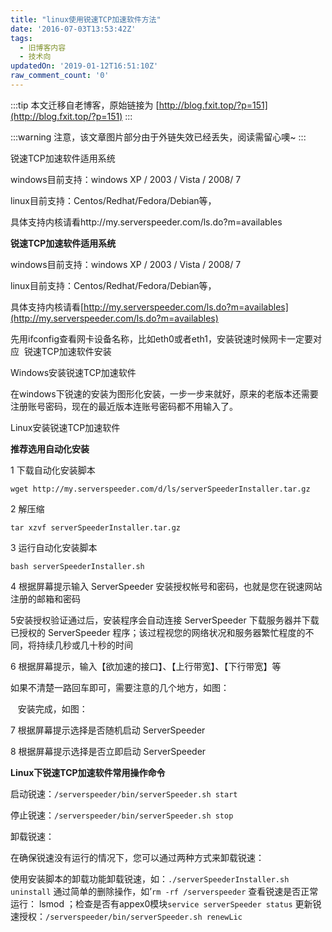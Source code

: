 ```yaml
---
title: "linux使用锐速TCP加速软件方法"
date: '2016-07-03T13:53:42Z'
tags:
  - 旧博客内容
  - 技术向
updatedOn: '2019-01-12T16:51:10Z'
raw_comment_count: '0'
---
```


:::tip
本文迁移自老博客，原始链接为 [http://blog.fxit.top/?p=151](http://blog.fxit.top/?p=151)
:::

:::warning
注意，该文章图片部分由于外链失效已经丢失，阅读需留心噢~
:::

锐速TCP加速软件适用系统

windows目前支持：windows XP / 2003 / Vista / 2008/ 7

linux目前支持：Centos/Redhat/Fedora/Debian等，

具体支持内核请看http://my.serverspeeder.com/ls.do?m=availables

<strong>锐速TCP加速软件适用系统</strong>

windows目前支持：windows XP / 2003 / Vista / 2008/ 7

linux目前支持：Centos/Redhat/Fedora/Debian等，

具体支持内核请看[http://my.serverspeeder.com/ls.do?m=availables](http://my.serverspeeder.com/ls.do?m=availables)

先用ifconfig查看网卡设备名称，比如eth0或者eth1，安装锐速时候网卡一定要对应
<img alt="" src="https://oss.keke.su/image/error_img.png?http://o9brvw27g.bkt.clouddn.com/2016011770506465.jpg?attname=&amp;e=1467528140&amp;token=eMKUrHcCZtBPWPHjKxvvOvBegPU_l3g4U7ZQLJTz:VjS4NzAvahiTIrprnq6LqwIejRM"/>
锐速TCP加速软件安装

Windows安装锐速TCP加速软件

在windows下锐速的安装为图形化安装，一步一步来就好，原来的老版本还需要注册账号密码，现在的最近版本连账号密码都不用输入了。

Linux安装锐速TCP加速软件

<strong>推荐选用自动化安装</strong>

1 下载自动化安装脚本

`wget http://my.serverspeeder.com/d/ls/serverSpeederInstaller.tar.gz`

2 解压缩

`tar xzvf serverSpeederInstaller.tar.gz`

3 运行自动化安装脚本

`bash serverSpeederInstaller.sh`

4 根据屏幕提示输入 ServerSpeeder 安装授权帐号和密码，也就是您在锐速网站注册的邮箱和密码

5安装授权验证通过后，安装程序会自动连接 ServerSpeeder 下载服务器并下载已授权的 ServerSpeeder 程序；该过程视您的网络状况和服务器繁忙程度的不同，将持续几秒或几十秒的时间

6 根据屏幕提示，输入【欲加速的接口】、【上行带宽】、【下行带宽】等

如果不清楚一路回车即可，需要注意的几个地方，如图：

<img alt="" src="https://oss.keke.su/image/error_img.png?http://o9brvw27g.bkt.clouddn.com/2016011770635225.jpg?attname=&amp;e=1467528376&amp;token=eMKUrHcCZtBPWPHjKxvvOvBegPU_l3g4U7ZQLJTz:KieI23Auq33RiYkuymGktfha_UQ"/>
<img alt="" src="https://oss.keke.su/image/error_img.png?http://o9brvw27g.bkt.clouddn.com/1112016011770662225.jpg?attname=&amp;e=1467528411&amp;token=eMKUrHcCZtBPWPHjKxvvOvBegPU_l3g4U7ZQLJTz:atX56m1HJRm1M0kU_Jz4kaafaKU"/>
<img alt="" src="https://oss.keke.su/image/error_img.png?http://o9brvw27g.bkt.clouddn.com/231323.jpg?attname=&amp;e=1467528456&amp;token=eMKUrHcCZtBPWPHjKxvvOvBegPU_l3g4U7ZQLJTz:XnsLB8252RiaNls_M9CfastKkBE"/>
安装完成，如图：
<img alt="" src="https://oss.keke.su/image/error_img.png?http://o9brvw27g.bkt.clouddn.com/6767.jpg?attname=&amp;e=1467528504&amp;token=eMKUrHcCZtBPWPHjKxvvOvBegPU_l3g4U7ZQLJTz:ZACvceVnjoa-DqK1mAUH7-BHIxc"/>

7 根据屏幕提示选择是否随机启动 ServerSpeeder

8 根据屏幕提示选择是否立即启动 ServerSpeeder

<strong>Linux下锐速TCP加速软件常用操作命令</strong>

启动锐速：`/serverspeeder/bin/serverSpeeder.sh start`

停止锐速：`/serverspeeder/bin/serverSpeeder.sh stop`

卸载锐速：

在确保锐速没有运行的情况下，您可以通过两种方式来卸载锐速：

使用安装脚本的卸载功能卸载锐速，如：`./serverSpeederInstaller.sh uninstall`
通过简单的删除操作，如’`rm -rf /serverspeeder`
查看锐速是否正常运行： lsmod ；检查是否有appex0模块`service serverSpeeder status`
更新锐速授权：`/serverspeeder/bin/serverSpeeder.sh renewLic`
